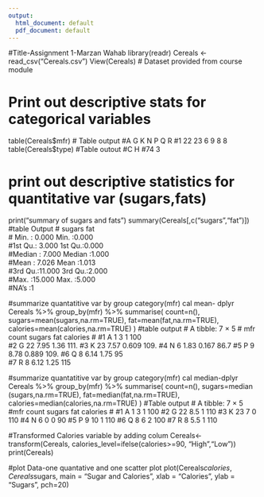 ---
output:
  html_document: default
  pdf_document: default
---
#Title-Assignment 1-Marzan Wahab
library(readr)
Cereals <- read_csv("Cereals.csv")
View(Cereals) # Dataset provided from course module

# Print out descriptive stats for categorical variables
table(Cereals$mfr)
# Table output
#A  G  K  N  P  Q  R 
#1 22 23  6  9  8  8 
table(Cereals$type)
#Table outout
#C  H 
#74  3 

# print out descriptive statistics for quantitative var (sugars,fats)
print("summary of sugars and fats")
summary(Cereals[,c("sugars","fat")])
#table Output
#  sugars            fat       
# Min.   : 0.000   Min.   :0.000  
#1st Qu.: 3.000   1st Qu.:0.000  
#Median : 7.000   Median :1.000  
#Mean   : 7.026   Mean   :1.013  
#3rd Qu.:11.000   3rd Qu.:2.000  
#Max.   :15.000   Max.   :5.000  
#NA's   :1           

#summarize quantatitive var by group category(mfr) cal mean- dplyr 
Cereals %>%
  group_by(mfr) %>%
  summarise(
    count=n(),
    sugars=mean(sugars,na.rm=TRUE),
    fat=mean(fat,na.rm=TRUE),
    calories=mean(calories,na.rm=TRUE)
     )
#table output
# A tibble: 7 × 5
# mfr   count sugars   fat calories
#<chr> <int>  <dbl> <dbl>    <dbl>
#1 A         1   3    1        100  
#2 G        22   7.95 1.36     111. 
#3 K        23   7.57 0.609    109. 
#4 N         6   1.83 0.167     86.7
#5 P         9   8.78 0.889    109. 
#6 Q         8   6.14 1.75      95  
#7 R         8   6.12 1.25     115  

#summarize quantatitive var by group category(mfr) cal median-dplyr
Cereals %>%
  group_by(mfr) %>%
  summarise(
    count=n(),
    sugars=median (sugars,na.rm=TRUE),
    fat=median(fat,na.rm=TRUE),
    calories=median(calories,na.rm=TRUE)
     )
#Table output
# A tibble: 7 × 5
#mfr   count sugars   fat calories
#<chr> <int>  <dbl> <dbl>    <dbl>
#1 A         1    3       1      100
#2 G        22    8.5     1      110
#3 K        23    7       0      110
#4 N         6    0       0       90
#5 P         9   10       1      110
#6 Q         8    6       2      100
#7 R         8    5.5     1      110

#Transformed Calories variable by adding colum
Cereals<-transform(Cereals,
                   calories_level=ifelse(calories>=90, "High","Low"))
print(Cereals)

#plot Data-one quantative and one scatter plot
plot(Cereals$calories,Cereals$sugars,
     main = "Sugar and Calories",
     xlab = "Calories",
     ylab = "Sugars",
     pch=20)
     
     